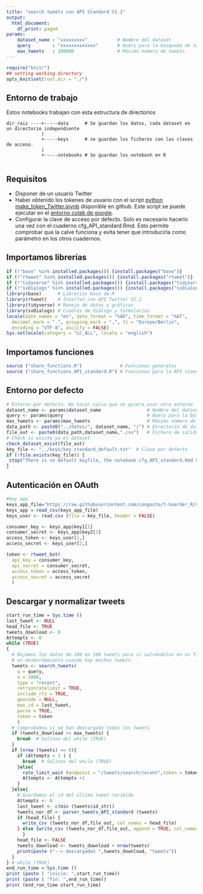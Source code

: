 ---
title: "search tweets con API Standard V1.1"
output:
  html_document:
    df_print: paged
params:
    dataset_name : "xxxxxxxxx"           # Nombre del dataset
    query        : "xxxxxxxxxxxxx"       # Query para la búsqueda de tweets
    max_tweets   : 100000                # Máximo número de tweets.
---

```{r setup, 	echo = TRUE,message = FALSE,	warning = FALSE,include=FALSE, cache = FALSE}

require("knitr")
## setting working directory
opts_knit$set(root.dir = "./")
```

## Entorno de trabajo

Estos notebooks trabajan con esta estructura de directorios

    dir_raiz ----+-----data      # Se guardan los datos, cada dataset en un directorio independiente
                 |
                 +-----keys      # se guardan los ficheros con las claves de acceso. 
                 |
                 +-----notebooks # Se guardan los notebooh en R
                 

## Requisitos

-   Disponer de un usuario Twitter
-   Haber obtenido los tokenes de usuario con el script [python make_token_Twitter.ipynb](https://github.com/congosto/token_API_V1.1/blob/main/make_token_Twitter.ipynb) disponible en github. Este script se puede ejecutar en el [entorno colab de google](https://colab.research.google.com/).
-   Configurar la clave de acceso por defecto. Solo es necesario hacerlo una vez con el cuaderno cfg_API_standard.Rmd. Esto permite comprobar que la calve funciona y evita tener que introducirla como parámetro en los otros cuadernos.

## Importamos librerías

```{r libraries}
if (!"base" %in% installed.packages()) {install.packages("base")}
if (!"rtweet" %in% installed.packages()) {install.packages("rtweet")}
if (!"tidyverse" %in% installed.packages()) {install.packages("tidyverse")}
if (!"svDialogs" %in% installed.packages()) {install.packages("svDialogs")}
library(base)      # Librerías base de R
library(rtweet)    # Interfaz con API Twitter V1.1
library(tidyverse) # Manejo de datos y gráficas
library(svDialogs) # Cuadros de diálogo y formularios
locale(date_names = "en", date_format = "%AD", time_format = "%AT",
  decimal_mark = ".", grouping_mark = ",", tz = "Europe/Berlin",
  encoding = "UTF-8", asciify = FALSE)
Sys.setlocale(category = "LC_ALL", locale = "english")


```

## Importamos funciones

```{r functions}
source ("share_functions.R")              # Funciones generales
source ("share_functions_API_standard.R") # Funciones para la API standard
```

## Entorno por defecto

```{r environment}
# Entorno por defecto. No tocar salvo que se quiera usar otro entorno
dataset_name <- params$dataset_name                 # Nombre del dataset
query <- params$query                               # Query para la búsqueda de tweets
max_tweets <- params$max_tweets                     # Máximo número de tweets. 
data_path <- paste0("../datos/", dataset_name, "/") # Directorio de datos
file_out <- paste0(data_path,dataset_name,".csv")   # Fichero de salida
# Check si existe ya el dataset
check_dataset_exist(file_out)
key_file <- "../keys/key_standard_default.txt"  # Clave por defecto
if (!file.exists(key_file)) {
 stop("There is no default keyfile, the notebook cfg_API_standard.Rmd must be run once before")
}
```

## Autenticación en OAuth

```{r authentication, message=FALSE}
#key app
keys_app_file="https://raw.githubusercontent.com/congosto/t-hoarder_R/main/keys/metroaverias_app.txt" 
keys_app = read_csv(keys_app_file)
keys_user <- read.csv (file = key_file, header = FALSE)

consumer_key <- keys_app$key1[1]
consumer_secret <- keys_app$key2[1]
access_token <- keys_user[1,]
access_secret <- keys_user[2,]

token <- rtweet_bot(
  api_key = consumer_key,
  api_secret = consumer_secret,
  access_token = access_token,
  access_secret = access_secret
  )
```

## Descargar y normalizar tweets

```{r search_tweets, message=FALSE, include=FALSE}

start_run_time = Sys.time ()
last_tweet <- NULL
head_file <- TRUE
tweets_download <- 0
Attempts <- 0
while (TRUE)
{
  # Bajamos los datos de 100 en 100 tweets para ir salvándolos en un fichero y evitar
  # un desbordamiento cuando hay muchos tweets
  tweets <- search_tweets(
    q = query,
    n = 1000,
    type = "recent",
    retryonratelimit = TRUE,
    include_rts = TRUE,
    geocode = NULL,
    max_id = last_tweet,
    parse = TRUE,
    token = token
    )
  # Comprobamos si se han descargado todos los tweets
  if (tweets_download >= max_tweets) {
    break  # Salinos del while (TRUE)
  }
  if (nrow (tweets) == 0){
    if (Attempts > 3 ) {
      break  # Salinos del while (TRUE)
    }else{
      rate_limit_wait (endpoint = "/tweets/search/recent",token = token)
      Attempts <- Attempts +1
    }
  }else{
    # Guardamos el id del último tweet recibido
    Attempts <- 0
    last_tweet <- c(min (tweets$id_str))
    tweets_nor_df <- parser_tweets_API_standard (tweets)
    if (head_file) {
      write_csv (tweets_nor_df,file_out, col_names = head_file)
    } else {write_csv (tweets_nor_df,file_out, append = TRUE, col_names = head_file)
      }
    head_file <- FALSE
    tweets_download <- tweets_download + nrow(tweets)
    print(paste ("--> descargados ",tweets_download, "tweets"))
  }
} # while (TRUE)
end_run_time = Sys.time ()
print (paste ( "inicio: ",start_run_time))
print (paste ( "fin: ",end_run_time))
print (end_run_time-start_run_time)

```
